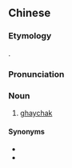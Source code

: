 ==Chinese==
{{zh-forms|gloss=-}}

===Etymology===
{{bor|zh|ug|غېجەك}}.

===Pronunciation===
{{zh-pron
|m=àijiékè
|cat=n
}}

===Noun===
{{zh-noun}}

# {{lb|zh|musical instrument}} [[ghaychak]] {{gloss|Central Asian musical instrument}}

====Synonyms====
* {{zh-l|吉孜哈克}}
* {{zh-l|哈爾札克}}
